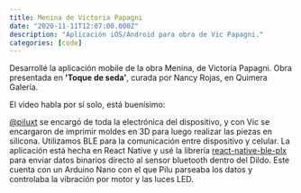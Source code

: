 ```yaml
---
title: Menina de Victoria Papagni
date: "2020-11-11T12:07:00.000Z"
description: "Aplicación iOS/Android para obra de Vic Papagni."
categories: [code]
---
```


Desarrollé la aplicación mobile de la obra Menina, de Victoria Papagni. Obra presentada en **'Toque de seda'**, curada por Nancy Rojas, en Quimera Galería.

El video habla por sí solo, está buenísimo:

<Instagram instagramId="CG8VzPegreY" />

[@piluxt](https://www.instagram.com/piluxt/) se encargó de toda la electrónica del dispositivo, y con Vic se encargaron de imprimir moldes en 3D para luego realizar las piezas en silicona. Utilizamos BLE para la comunicación entre dispositivo y celular. La aplicación está hecha en React Native y usé la librería [react-native-ble-plx](https://github.com/Polidea/react-native-ble-plx) para enviar datos binarios directo al sensor bluetooth dentro del Dildo. Este cuenta con un Arduino Nano con el que Pilu parseaba los datos y controlaba la vibración por motor y las luces LED.